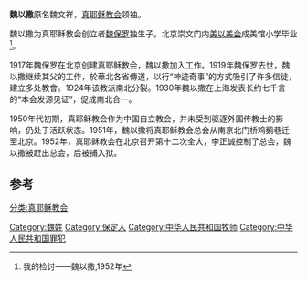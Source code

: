 '''魏以撒'''原名魏文祥，[[真耶稣教会|真耶稣教会]]领袖。

魏以撒为真耶稣教会创立者[[魏保罗|魏保罗]]独生子。北京崇文门内[[美以美会|美以美会]]成美馆小学毕业<ref>我的检讨——魏以撒,1952年</ref>。

1917年魏保罗在北京创建真耶稣教会，魏以撒加入工作。1919年魏保罗去世，魏以撒继续其父的工作，於華北各省傳道，以行“神迹奇事”的方式吸引了许多信徒，建立多处教會。1924年该教派南北分裂。1930年魏以撒在上海发表长约七千言的“本会发源见证”，促成南北合一。

1950年代初期，真耶稣教会作为中国自立教会，并未受到驱逐外国传教士的影响，仍处于活跃状态。1951年，魏以撒将真耶稣教会总会从南京北门桥鸡鹅巷迁至北京。1952年，真耶稣教会在北京召开第十二次全大，李正诚控制了总会，魏以撒被赶出总会，后被捕入狱。

==参考==
<references/>
[[分类:真耶稣教会|分类:真耶稣教会]]
[[Category:魏姓|Category:魏姓]]
[[Category:保定人|Category:保定人]]
[[Category:中华人民共和国牧师|Category:中华人民共和国牧师]]
[[Category:中华人民共和国罪犯|Category:中华人民共和国罪犯]]